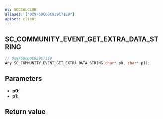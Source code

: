 ```yaml
---
ns: SOCIALCLUB
aliases: ["0x9F6DCD0C939C71E9"]
apiset: client
---
```

## SC_COMMUNITY_EVENT_GET_EXTRA_DATA_STRING

```c
// 0x9F6DCD0C939C71E9
Any SC_COMMUNITY_EVENT_GET_EXTRA_DATA_STRING(char* p0, char* p1);
```


## Parameters
* **p0**:
* **p1**:

## Return value
